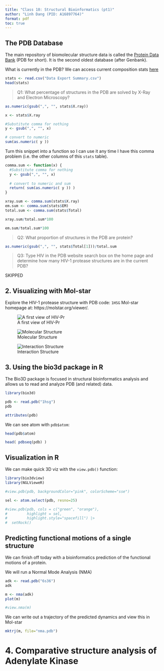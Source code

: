 ```yaml
---
title: "Class 10: Structural Bioinformatics (pt1)"
author: "Linh Dang (PID: A16897764)"
format: pdf
toc: true
---
```


## The PDB Database

The main repository of biomolecular structure data is called the [Protein Data Bank](https://www.rcsb.org/) (PDB for short). It is the second oldest database (after Genbank).

What is currently in the PDB? We can access current composition stats [here](https://www.rcsb.org/stats)

```r
stats <- read.csv("Data Export Summary.csv")
head(stats)
```

> Q1: What percentage of structures in the PDB are solved by X-Ray and Electron Microscopy?

```r
as.numeric(gsub(",", "", stats$X.ray))
```

```r
x <- stats$X.ray

#Substitute comma for nothing
y <- gsub(",", "", x)

# convert to numeric
sum(as.numeric( y ))
```

Turn this snippet into a function so I can use it any time I have this comma problem (i.e. the other columns of this `stats` table).

```r
comma.sum <- function(x) {
  #Substitute comma for nothing
  y <- gsub(",", "", x)
  
  # convert to numeric and sum
  return( sum(as.numeric( y )) )
}
```

```r
xray.sum <- comma.sum(stats$X.ray)
em.sum <- comma.sum(stats$EM)
total.sum <- comma.sum(stats$Total)
```

```r
xray.sum/total.sum*100
```

```r
em.sum/total.sum*100
```

> Q2: What proportion of structures in the PDB are protein?

```r
as.numeric(gsub(",", "", stats$Total[1]))/total.sum
```

> Q3: Type HIV in the PDB website search box on the home page and determine how many HIV-1 protease structures are in the current PDB?

SKIPPED

## 2. Visualizing with Mol-star

Explore the HIV-1 protease structure with PDB code: `1HSG`
Mol-star homepage at: https://molstar.org/viewer/.

![A first view of HIV-Pr](1HSG.png)

![Molecular Structure](1HSG_1.png)

![Interaction Structure](1HSG_2.png)

## 3. Using the bio3d package in R

The Bio3D package is focused in structural bioinformatics analysis and allows us to read and analyze PDB (and related) data.

```r
library(bio3d)
```

```r
pdb <- read.pdb("1hsg")
pdb
```

```r
attributes(pdb)
```

We can see atom with `pdb$atom`:

```r
head(pdb$atom)
```

```r
head( pdbseq(pdb) )
```

## Visualization in R

We can make quick 3D viz with the `view.pdb()` function:

```r
library(bio3dview)
library(NGLVieweR)

#view.pdb(pdb, backgroundColor="pink", colorScheme="sse")
```

```r
sel <- atom.select(pdb, resno=25)

#view.pdb(pdb, cols = c("green", "orange"),
#         highlight = sel,
#         highlight.style="spacefill") |>
#  setRock()
```

## Predicting functional motions of a single structure

We can finish off today with a bioinformatics prediction of the functional motions of a protein.

We will run a Normal Mode Analysis (NMA)

```r
adk <- read.pdb("6s36")
adk
```

```r
m <- nma(adk)
plot(m)
```

```r
#view.nma(m)
```

We can write out a trajectory of the predicted dynamics and view this in Mol-star 

```r
mktrj(m, file="nma.pdb")
```

# 4. Comparative structure analysis of Adenylate Kinase